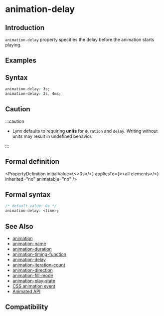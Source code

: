 
# animation-delay

## Introduction

`animation-delay` property specifies the delay before the animation starts playing.

## Examples

<Go
  example="css-api"
  img="https://lf-lynx.tiktok-cdns.com/obj/lynx-artifacts-oss-sg/lynx-website/assets/doc/css/animation-delay.gif"
  defaultEntryFile="dist/animation-delay.lynx.bundle"
  defaultFile="src/animation-delay/App.tsx"
  entry="src/animation-delay"
/>

## Syntax

```css
animation-delay: 3s;
animation-delay: 2s, 4ms;
```

## Caution

:::caution

- Lynx defaults to requiring **units** for `duration` and `delay`. Writing without units may result in undefined behavior.

:::

## Formal definition


<PropertyDefinition
  initialValue={<>0s</>}
  appliesTo={<>all elements</>}
  inherited="no"
  animatable="no"
/>

## Formal syntax

```css
/* default value: 0s */
animation-delay: <time>;
```

## See Also

- [animation](./animation.mdx)
- [animation-name](./animation-name.mdx)
- [animation-duration](./animation-duration.mdx)
- [animation-timing-function](./animation-timing-function.mdx)
- [animation-delay](./animation-delay.mdx)
- [animation-iteration-count](./animation-iteration-count.mdx)
- [animation-direction](./animation-direction.mdx)
- [animation-fill-mode](./animation-fill-mode.mdx)
- [animation-play-state](./animation-play-state.mdx)
- [CSS animation event](../../lynx-api/event/animation-event.mdx)
- [Animated API](../../lynx-api/lynx/lynx-animate-api.mdx)

## Compatibility


<LegacyCompatTable metadata="css/properties/animation-delay" />
